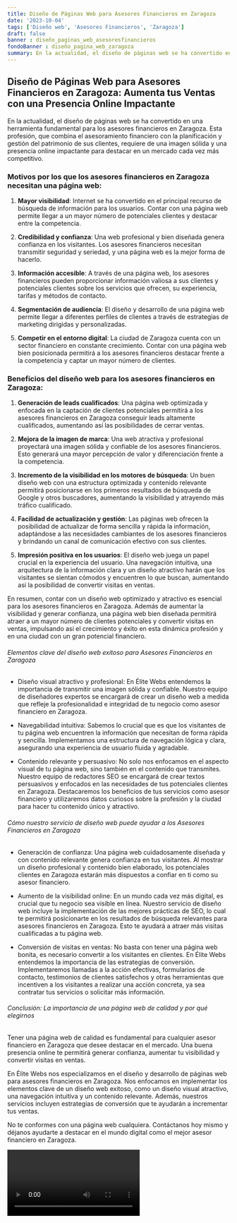 ```yaml
---
title: Diseño de Páginas Web para Asesores Financieros en Zaragoza
date: '2023-10-04'
tags: ['Diseño web', 'Asesores Financieros', 'Zaragoza']
draft: false
banner : diseño_paginas_web_asesoresfinancieros
fondoBanner : diseño_pagina_web_zaragoza
summary: En la actualidad, el diseño de páginas web se ha convertido en una herramienta fundamental para los asesores financieros en Zaragoza. Esta profesión, que combina el asesoramiento financiero con la planificación y gestión del patrimonio de sus clientes, requiere de una imagen sólida y una presencia online impactante para destacar en un mercado cada vez más competitivo.
---
```


## Diseño de Páginas Web para Asesores Financieros en Zaragoza: Aumenta tus Ventas con una Presencia Online Impactante ##

En la actualidad, el diseño de páginas web se ha convertido en una herramienta fundamental para los asesores financieros en Zaragoza. Esta profesión, que combina el asesoramiento financiero con la planificación y gestión del patrimonio de sus clientes, requiere de una imagen sólida y una presencia online impactante para destacar en un mercado cada vez más competitivo.

### Motivos por los que los asesores financieros en Zaragoza necesitan una página web: ###

1. **Mayor visibilidad**: Internet se ha convertido en el principal recurso de búsqueda de información para los usuarios. Contar con una página web permite llegar a un mayor número de potenciales clientes y destacar entre la competencia.

2. **Credibilidad y confianza**: Una web profesional y bien diseñada genera confianza en los visitantes. Los asesores financieros necesitan transmitir seguridad y seriedad, y una página web es la mejor forma de hacerlo.

3. **Información accesible**: A través de una página web, los asesores financieros pueden proporcionar información valiosa a sus clientes y potenciales clientes sobre los servicios que ofrecen, su experiencia, tarifas y métodos de contacto.

4. **Segmentación de audiencia**: El diseño y desarrollo de una página web permite llegar a diferentes perfiles de clientes a través de estrategias de marketing dirigidas y personalizadas.

5. **Competir en el entorno digital**: La ciudad de Zaragoza cuenta con un sector financiero en constante crecimiento. Contar con una página web bien posicionada permitirá a los asesores financieros destacar frente a la competencia y captar un mayor número de clientes.

### Beneficios del diseño web para los asesores financieros en Zaragoza: ###

1. **Generación de leads cualificados**: Una página web optimizada y enfocada en la captación de clientes potenciales permitirá a los asesores financieros en Zaragoza conseguir leads altamente cualificados, aumentando así las posibilidades de cerrar ventas.

2. **Mejora de la imagen de marca**: Una web atractiva y profesional proyectará una imagen sólida y confiable de los asesores financieros. Esto generará una mayor percepción de valor y diferenciación frente a la competencia.

3. **Incremento de la visibilidad en los motores de búsqueda**: Un buen diseño web con una estructura optimizada y contenido relevante permitirá posicionarse en los primeros resultados de búsqueda de Google y otros buscadores, aumentando la visibilidad y atrayendo más tráfico cualificado.

4. **Facilidad de actualización y gestión**: Las páginas web ofrecen la posibilidad de actualizar de forma sencilla y rápida la información, adaptándose a las necesidades cambiantes de los asesores financieros y brindando un canal de comunicación efectivo con sus clientes.

5. **Impresión positiva en los usuarios**: El diseño web juega un papel crucial en la experiencia del usuario. Una navegación intuitiva, una arquitectura de la información clara y un diseño atractivo harán que los visitantes se sientan cómodos y encuentren lo que buscan, aumentando así la posibilidad de convertir visitas en ventas.

En resumen, contar con un diseño web optimizado y atractivo es esencial para los asesores financieros en Zaragoza. Además de aumentar la visibilidad y generar confianza, una página web bien diseñada permitirá atraer a un mayor número de clientes potenciales y convertir visitas en ventas, impulsando así el crecimiento y éxito en esta dinámica profesión y en una ciudad con un gran potencial financiero.

<GifSeo />

<Cta />

###### Elementos clave del diseño web exitoso para Asesores Financieros en Zaragoza

- Diseño visual atractivo y profesional: En Élite Webs entendemos la importancia de transmitir una imagen sólida y confiable. Nuestro equipo de diseñadores expertos se encargará de crear un diseño web a medida que refleje la profesionalidad e integridad de tu negocio como asesor financiero en Zaragoza. 

- Navegabilidad intuitiva: Sabemos lo crucial que es que los visitantes de tu página web encuentren la información que necesitan de forma rápida y sencilla. Implementamos una estructura de navegación lógica y clara, asegurando una experiencia de usuario fluida y agradable.

- Contenido relevante y persuasivo: No solo nos enfocamos en el aspecto visual de tu página web, sino también en el contenido que transmites. Nuestro equipo de redactores SEO se encargará de crear textos persuasivos y enfocados en las necesidades de tus potenciales clientes en Zaragoza. Destacaremos los beneficios de tus servicios como asesor financiero y utilizaremos datos curiosos sobre la profesión y la ciudad para hacer tu contenido único y atractivo.

###### Cómo nuestro servicio de diseño web puede ayudar a los Asesores Financieros en Zaragoza

- Generación de confianza: Una página web cuidadosamente diseñada y con contenido relevante genera confianza en tus visitantes. Al mostrar un diseño profesional y contenido bien elaborado, los potenciales clientes en Zaragoza estarán más dispuestos a confiar en ti como su asesor financiero.

- Aumento de la visibilidad online: En un mundo cada vez más digital, es crucial que tu negocio sea visible en línea. Nuestro servicio de diseño web incluye la implementación de las mejores prácticas de SEO, lo cual te permitirá posicionarte en los resultados de búsqueda relevantes para asesores financieros en Zaragoza. Esto te ayudará a atraer más visitas cualificadas a tu página web.

- Conversión de visitas en ventas: No basta con tener una página web bonita, es necesario convertir a los visitantes en clientes. En Élite Webs entendemos la importancia de las estrategias de conversión. Implementaremos llamadas a la acción efectivas, formularios de contacto, testimonios de clientes satisfechos y otras herramientas que incentiven a los visitantes a realizar una acción concreta, ya sea contratar tus servicios o solicitar más información.

###### Conclusión: La importancia de una página web de calidad y por qué elegirnos

Tener una página web de calidad es fundamental para cualquier asesor financiero en Zaragoza que desee destacar en el mercado. Una buena presencia online te permitirá generar confianza, aumentar tu visibilidad y convertir visitas en ventas.

En Élite Webs nos especializamos en el diseño y desarrollo de páginas web para asesores financieros en Zaragoza. Nos enfocamos en implementar los elementos clave de un diseño web exitoso, como un diseño visual atractivo, una navegación intuitiva y un contenido relevante. Además, nuestros servicios incluyen estrategias de conversión que te ayudarán a incrementar tus ventas.

No te conformes con una página web cualquiera. Contáctanos hoy mismo y déjanos ayudarte a destacar en el mundo digital como el mejor asesor financiero en Zaragoza.

<Video />

<CtaBot job='Asesores Financieros' city='Zaragoza'/>

<Gmaps query='Zaragoza+españa+maps' />